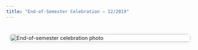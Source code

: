 ```yaml
---
title: "End-of-Semester Celebration – 12/2019"
---
```



<div style="display: grid; grid-template-columns: repeat(auto-fit, minmax(250px, 1fr)); gap: 20px; padding: 10px;">

  <a href="4_GEL.jpg" target="_blank" style="display: block; border-radius: 8px; overflow: hidden; box-shadow: 0 2px 8px rgba(0,0,0,0.1); transition: transform 0.2s;">
    <img src="4_GEL.jpg" alt="End-of-semester celebration photo" style="width: 100%; height: auto; display: block;">
  </a>

</div>
